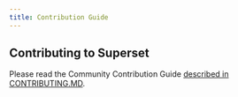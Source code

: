 ```yaml
---
title: Contribution Guide
---
```


Contributing to Superset
-------------

Please read the Community Contribution Guide
[described in CONTRIBUTING.MD](https://github.com/apache/incubator-superset/blob/master/CONTRIBUTING.md).